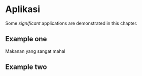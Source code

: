 # Aplikasi

Some _significant_ applications are demonstrated in this chapter.

## Example one

Makanan yang sangat mahal

## Example two
